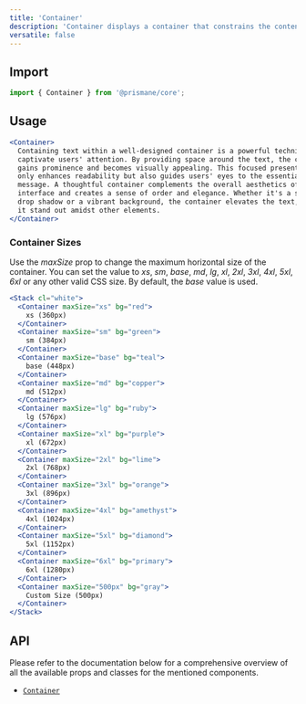 ---
title: 'Container'
description: 'Container displays a container that constrains the content, whilst still remaining fluid.'
versatile: false
---

## Import

```js
import { Container } from '@prismane/core';
```

## Usage

```jsx preview
<Container>
  Containing text within a well-designed container is a powerful technique to
  captivate users' attention. By providing space around the text, the content
  gains prominence and becomes visually appealing. This focused presentation not
  only enhances readability but also guides users' eyes to the essential
  message. A thoughtful container complements the overall aesthetics of the
  interface and creates a sense of order and elegance. Whether it's a subtle
  drop shadow or a vibrant background, the container elevates the text, making
  it stand out amidst other elements.
</Container>
```

### Container Sizes

Use the _maxSize_ prop to change the maximum horizontal size of the container. You can set the value to _xs_, _sm_, _base_, _md_, _lg_, _xl_, _2xl_, _3xl_, _4xl_, _5xl_, _6xl_ or any other valid CSS size. By default, the _base_ value is used.

```jsx preview
<Stack cl="white">
  <Container maxSize="xs" bg="red">
    xs (360px)
  </Container>
  <Container maxSize="sm" bg="green">
    sm (384px)
  </Container>
  <Container maxSize="base" bg="teal">
    base (448px)
  </Container>
  <Container maxSize="md" bg="copper">
    md (512px)
  </Container>
  <Container maxSize="lg" bg="ruby">
    lg (576px)
  </Container>
  <Container maxSize="xl" bg="purple">
    xl (672px)
  </Container>
  <Container maxSize="2xl" bg="lime">
    2xl (768px)
  </Container>
  <Container maxSize="3xl" bg="orange">
    3xl (896px)
  </Container>
  <Container maxSize="4xl" bg="amethyst">
    4xl (1024px)
  </Container>
  <Container maxSize="5xl" bg="diamond">
    5xl (1152px)
  </Container>
  <Container maxSize="6xl" bg="primary">
    6xl (1280px)
  </Container>
  <Container maxSize="500px" bg="gray">
    Custom Size (500px)
  </Container>
</Stack>
```

## API

Please refer to the documentation below for a comprehensive overview of all the available props and classes for the mentioned components.

- [`Container`](/docs/components-api/container-api)
